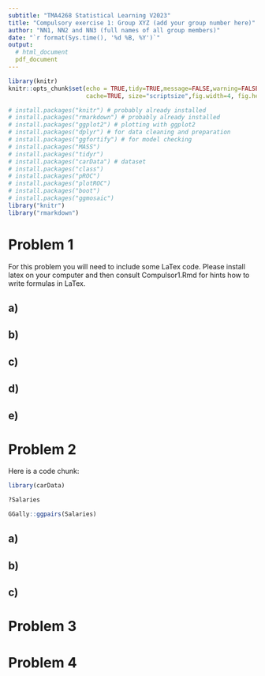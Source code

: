 ```yaml
---
subtitle: "TMA4268 Statistical Learning V2023"
title: "Compulsory exercise 1: Group XYZ (add your group number here)"
author: "NN1, NN2 and NN3 (full names of all group members)"
date: "`r format(Sys.time(), '%d %B, %Y')`"
output: 
  # html_document
  pdf_document
---
```

  
```r
library(knitr)
knitr::opts_chunk$set(echo = TRUE,tidy=TRUE,message=FALSE,warning=FALSE,strip.white=TRUE,prompt=FALSE,
                      cache=TRUE, size="scriptsize",fig.width=4, fig.height=3,fig.align = "center")

```

```r
# install.packages("knitr") # probably already installed
# install.packages("rmarkdown") # probably already installed
# install.packages("ggplot2") # plotting with ggplot2
# install.packages("dplyr") # for data cleaning and preparation
# install.packages("ggfortify") # for model checking
# install.packages("MASS")
# install.packages("tidyr")
# install.packages("carData") # dataset
# install.packages("class")
# install.packages("pROC")
# install.packages("plotROC")
# install.packages("boot")
# install.packages("ggmosaic")
library("knitr")
library("rmarkdown")
```

<!--  Etc (load all packages needed). -->


# Problem 1

For this problem you will need to include some LaTex code. Please install latex on your computer and then consult Compulsor1.Rmd for hints how to write formulas in LaTex.

## a)

## b)

## c)

## d)

## e)

 

# Problem 2

Here is a code chunk:

```r
library(carData)

?Salaries

GGally::ggpairs(Salaries)
```


## a)

## b) 
 
## c)


# Problem 3

# Problem 4
 